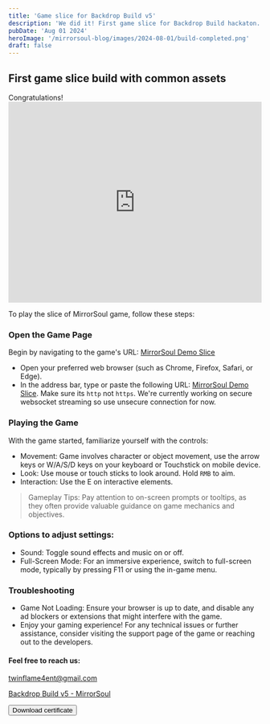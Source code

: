 ```yaml
---
title: 'Game slice for Backdrop Build v5'
description: 'We did it! First game slice for Backdrop Build hackaton. '
pubDate: 'Aug 01 2024'
heroImage: '/mirrorsoul-blog/images/2024-08-01/build-completed.png'
draft: false
---
```


## First game slice build with common assets



<HeaderLink href="#" onclick="alert('Thanks!')">
	Congratulations!
</HeaderLink>

<iframe width="100%" height="400" src="https://www.youtube.com/embed/PYBsIBfZUQM?si=BBoEkjrBEj3ooO_A&amp;controls=0" title="YouTube video player" frameborder="0" allow="accelerometer; autoplay; clipboard-write; encrypted-media; gyroscope; picture-in-picture; web-share" referrerpolicy="strict-origin-when-cross-origin" allowfullscreen></iframe>

To play the slice of MirrorSoul game, follow these steps:

### Open the Game Page
Begin by navigating to the game's URL: [MirrorSoul Demo Slice](http://demo.mirrorsoul.srv1.tuchacloud.ru/)

- Open your preferred web browser (such as Chrome, Firefox, Safari, or Edge).
- In the address bar, type or paste the following URL: [MirrorSoul Demo Slice](http://demo.mirrorsoul.srv1.tuchacloud.ru/). Make sure its `http` not `https`. We're currently working on secure websocket streaming so use unsecure connection for now.

### Playing the Game
With the game started, familiarize yourself with the controls:

- Movement: Game involves character or object movement, use the arrow keys or <keyboard>W/A/S/D</keyboard> keys on your keyboard or Touchstick on mobile device.
- Look: Use mouse or touch sticks to look around. Hold `RMB` to aim.
- Interaction: Use the E on interactive elements.

> Gameplay Tips: Pay attention to on-screen prompts or tooltips, as they often provide valuable guidance on game mechanics and objectives.

### Options to adjust settings:

- Sound: Toggle sound effects and music on or off.
- Full-Screen Mode: For an immersive experience, switch to full-screen mode, typically by pressing F11 or using the in-game menu.

### Troubleshooting
- Game Not Loading: Ensure your browser is up to date, and disable any ad blockers or extensions that might interfere with the game.
- Enjoy your gaming experience! For any technical issues or further assistance, consider visiting the support page of the game or reaching out to the developers.

#### Feel free to reach us:

<a href="mailto:twinflame4ent@gmail.com">twinflame4ent@gmail.com</a>

[Backdrop Build v5 - MirrorSoul](https://backdropbuild.com/build/mirrorsoul)

<a href="/mirrorsoul-blog/images/2024-08-01/build-completed.png" download>
  <button class="text-white">Download certificate</button>
</a>
